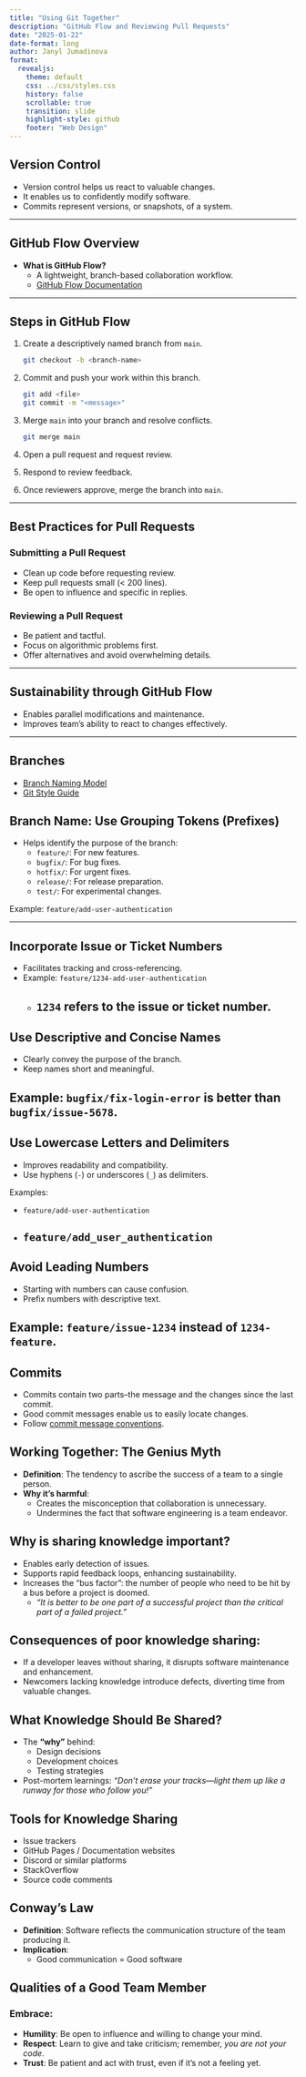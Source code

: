 ```yaml
---
title: "Using Git Together"
description: "GitHub Flow and Reviewing Pull Requests"
date: "2025-01-22"
date-format: long
author: Janyl Jumadinova
format:
  revealjs:
    theme: default
    css: ../css/styles.css
    history: false
    scrollable: true
    transition: slide
    highlight-style: github
    footer: "Web Design"
---
```



## Version Control

::: incremental

- Version control helps us react to valuable changes.
- It enables us to confidently modify software.
- Commits represent versions, or snapshots, of a system.
:::

---

## GitHub Flow Overview

- **What is GitHub Flow?**
  - A lightweight, branch-based collaboration workflow.
  - [GitHub Flow Documentation](https://docs.github.com/en/get-started/quickstart/github-flow)

---

## Steps in GitHub Flow

::: incremental
1. Create a descriptively named branch from `main`.
   ```bash
   git checkout -b <branch-name>
   ```
2. Commit and push your work within this branch.
   ```bash
   git add <file>
   git commit -m "<message>"
   ```
3. Merge `main` into your branch and resolve conflicts.
   ```bash
   git merge main
   ```
4. Open a pull request and request review.
5. Respond to review feedback.
6. Once reviewers approve, merge the branch into `main`.
:::

---

## Best Practices for Pull Requests

::: incremental

### Submitting a Pull Request

- Clean up code before requesting review.
- Keep pull requests small (< 200 lines).
- Be open to influence and specific in replies.

### Reviewing a Pull Request

- Be patient and tactful.
- Focus on algorithmic problems first.
- Offer alternatives and avoid overwhelming details.
:::
---

## Sustainability through GitHub Flow

::: incremental
- Enables parallel modifications and maintenance.
- Improves team's ability to react to changes effectively.
:::


---

## Branches

::: incremental

- [Branch Naming Model](https://nvie.com/posts/a-successful-git-branching-model/)
- [Git Style Guide](https://github.com/agis/git-style-guide)
:::

## Branch Name: Use Grouping Tokens (Prefixes)

- Helps identify the purpose of the branch:
  - `feature/`: For new features.
  - `bugfix/`: For bug fixes.
  - `hotfix/`: For urgent fixes.
  - `release/`: For release preparation.
  - `test/`: For experimental changes.

Example: `feature/add-user-authentication`

---

## Incorporate Issue or Ticket Numbers

- Facilitates tracking and cross-referencing.
- Example: `feature/1234-add-user-authentication`
  - `1234` refers to the issue or ticket number.
---

## Use Descriptive and Concise Names

- Clearly convey the purpose of the branch.
- Keep names short and meaningful.

Example: `bugfix/fix-login-error` is better than `bugfix/issue-5678`.
---

## Use Lowercase Letters and Delimiters

- Improves readability and compatibility.
- Use hyphens (`-`) or underscores (`_`) as delimiters.

Examples:

- `feature/add-user-authentication`
- `feature/add_user_authentication`
---

## Avoid Leading Numbers

- Starting with numbers can cause confusion.
- Prefix numbers with descriptive text.

Example: `feature/issue-1234` instead of `1234-feature`.
---

## Commits

::: incremental

- Commits contain two parts–the message and the changes since the last commit.
- Good commit messages enable us to easily locate changes.
- Follow [commit message conventions](https://www.conventionalcommits.org/en/v1.0.0/).

:::

## Working Together: The Genius Myth

::: incremental

- **Definition**: The tendency to ascribe the success of a team to a single person.
- **Why it's harmful**:
  - Creates the misconception that collaboration is unnecessary.
  - Undermines the fact that software engineering is a team endeavor.
:::


##  Why is sharing knowledge important?

::: incremental
- Enables early detection of issues.
- Supports rapid feedback loops, enhancing sustainability.
- Increases the "bus factor": the number of people who need to be hit by a bus before a project is doomed.
  - *"It is better to be one part of a successful project than the critical part of a failed project."*
:::


## Consequences of poor knowledge sharing:

::: incremental
- If a developer leaves without sharing, it disrupts software maintenance and enhancement.
- Newcomers lacking knowledge introduce defects, diverting time from valuable changes.
:::


## What Knowledge Should Be Shared?

::: incremental

- The **"why"** behind:
  - Design decisions
  - Development choices
  - Testing strategies
- Post-mortem learnings: *"Don’t erase your tracks—light them up like a runway for those who follow you!"*

:::

## Tools for Knowledge Sharing

::: incremental
- Issue trackers
- GitHub Pages / Documentation websites
- Discord or similar platforms
- StackOverflow
- Source code comments
:::


## Conway’s Law

- **Definition**: Software reflects the communication structure of the team producing it.
- **Implication**:
  - Good communication = Good software


## Qualities of a Good Team Member

### Embrace:

::: incremental
- **Humility**: Be open to influence and willing to change your mind.
- **Respect**: Learn to give and take criticism; remember, *you are not your code*.
- **Trust**: Be patient and act with trust, even if it's not a feeling yet.
:::

